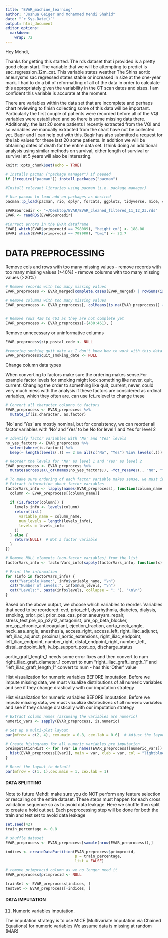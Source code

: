 ```yaml
---
title: "EVAR_machine_learning"
author: "Joshua Geiger and Mohammed Mehdi Shahid"
date: "`r Sys.Date()`"
output: html_document
editor_options: 
  markdown: 
    wrap: 72
---
```



Hey Mehdi,

Thanks for getting this started. The rds dataset that i provided is a pretty good clean start. The variable that we will be attempting to predict is sac_regression_12m_cat. This variable states weather The Shins aortic aneurysms sac regressed states stable or increased in size at the one-year mark. I had to do a bit of reformatting of all of the data in order to calculate this appropriately given the variability in the CT scan dates and sizes. I am confident this variable is accurate at the moment. 

There are variables within the data set that are incomplete and perhaps chart reviewing to finish collecting some of this data will be important. Particularly the first couple of patients were recorded before all of the VQI variables were established and so there is some missing data there. Additionaly, the last 20 some patients I recently extracted from the VQI and so variables we manually extracted from the chart have not be collected yet. Baqir and I can help out with this. Baqir has also submitted a request for the lab values for these last 20 some patients. In addition we will be obtaining dates of death for the entire data set. I think doing an additional analysis using similar methods on survival, either length of survival or survival at 5 years will also be interesting.


```r
knitr::opts_chunk$set(echo = TRUE)
```

```r
# Installs pacman ("package manager") if needed
if (!require("pacman")) install.packages("pacman")

#Install relevant libraries using pacman (i.e. package manager)

# Use pacman to load add-on packages as desired
pacman::p_load(pacman, rio, dplyr, forcats, ggplot2, tidyverse, mice, caret)
```

```r
EVARSourcedir <- "~/Desktop/EVAR/EVAR_cleaned_filtered_11_12_23.rds"
EVAR <- readRDS(EVARSourcedir)
```

```r
#Correct errors in the EVAR dataframe
EVAR[ which(EVAR$primprocid == 798089), "height_cm"] <- 188.00
EVAR[ which(EVAR$primprocid == 798089), "bmi"] <- 32.7
```


# DATA PREPROCESSING

Remove cols and rows with too many missing values
-   remove records with too many missing values (\>40%)
-   remove columns with too many missing values (\>20%)

```r

# Remove records with too many missing values
EVAR_preprocess <- EVAR_merged[complete.cases(EVAR_merged) | rowSums(is.na(EVAR_merged)) <= ncol(EVAR_merged) * 0.4, ] # 0.4 denotes removing records with more than 40% missing values

# Remove columns with too many missing values
EVAR_preprocess <- EVAR_preprocess[, colMeans(is.na(EVAR_preprocess)) <= nrow(EVAR_preprocess) * 0.2] # 20%


# Remove rows 430 to 461 as they are not complete yet
EVAR_preprocess <- EVAR_preprocess[-(430:461), ]
```

Remove unnecessary or uninformative columns
```r
EVAR_preprocess$zip_postal_code <- NULL

#removing smoking quit date as I don't know how to work with this data type with ML for now....
EVAR_preprocess$quit_smoking_date <- NULL
```

Change column data types

When converting to factors make sure the ordering makes sense.For example factor levels for smoking might look something like never, quit, current. Changing the order to something like quit, current, never, could very much mess with the analysis if these factors are considered as ordinal variables, which they often are. can use fct_relevel to change these

```r
# Convert all character columns to factors
EVAR_preprocess <- EVAR_preprocess %>%
  mutate_if(is.character, as.factor)

```

'No' and 'Yes' are mostly nominal, but for consistency, we can reorder
all factor variables with 'No' and 'Yes' to be No for level 1 and Yes
for level 2

```r
# Identify factor variables with 'No' and 'Yes' levels
no_yes_factors <- EVAR_preprocess %>%
  select(where(is.factor)) %>%
  keep(~ length(levels(.)) == 2 && all(c("No", "Yes") %in% levels(.)))

# Reorder the levels for 'No' as level 1 and 'Yes' as level 2
EVAR_preprocess <- EVAR_preprocess %>%
  mutate(across(all_of(names(no_yes_factors)), ~fct_relevel(., "No", "Yes")))

```

```r
# To make sure ordering of each factor variable makes sense, we must investigate each to determine which need to reordered with fct_relevel
# Extract information about factor variables
factorVars_info <- lapply(names(EVAR_preprocess), function(column_name) {
  column <- EVAR_preprocess[[column_name]]
  
  if (is.factor(column)) {
    levels_info <- levels(column)
    return(list(
      variable_name = column_name,
      num_levels = length(levels_info),
      levels = levels_info
    ))
  } else {
    return(NULL)  # Not a factor variable
  }
})

# Remove NULL elements (non-factor variables) from the list
factorVars_info <- factorVars_info[sapply(factorVars_info, function(x) !is.null(x))]

# Print the information
for (info in factorVars_info) {
  cat("Variable Name:", info$variable_name, "\n")
  cat("Number of Levels:", info$num_levels, "\n")
  cat("Levels:", paste(info$levels, collapse = "; "), "\n\n")
}
```

Based on the above output, we choose which variables to reorder.
Variables that need to be reordered: cvd, prior_chf, dysrhythmia,
diabetes, dialysis, smoking, prior_pci, prior_cea_cas,
prior_aneurysm_repair, stress_test,pre_op_p2y12_antagonist,
pre_op_beta_blocker, pre_op_chronic_anticoagulant, ejection_fraction,
aorta_neck_angle, neck_aaa_angle, anesthesia, access_right, access_left,
right_iliac_adjunct, left_iliac_adjunct, proximal_aortic_extensions,
right_iliac_endpoint, left_iliac_endpoint, number_right,
distal_endpoint_right, number_left, distal_endpoint_left,
iv_bp_support_post_op, discharge_status

aortic_graft_length_1 needs some error fixes and then convert to num
right_iliac_graft_diameter_1 convert to num "right_iliac_graft_length_1"
and "left_iliac_graft_length_1" convert to num - has this 'Other' value





Hist visualization for numeric variables BEFORE imputation. Before we
impute missing data, we must visualize distributions of all numeric
variables and see if they change drastically with our imputation
strategy

Hist visualization for numeric variables BEFORE imputation.
Before we impute missing data, we must visualize distributions of all numeric variables and see if they change drastically with our imputation strategy

```r
# Extract column names (assuming the variables are numeric)
numeric_vars <- sapply(EVAR_preprocess, is.numeric)

# Set up a multi-plot layout
par(mfrow = c(2, 4), cex.main = 0.8, cex.lab = 0.6)  # Adjust the layout as needed

# Create histograms for all numeric variables pre imputation
preimputationHist <- for (var in names(EVAR_preprocess)[numeric_vars]) {
  hist(EVAR_preprocess[[var]], main = var, xlab = var, col = "lightblue", border = "black")
}

# Reset the layout to default
par(mfrow = c(1, 1),cex.main = 1, cex.lab = 1)
```

#### DATA SPLITTING

Note to future Mehdi: make sure you do NOT perform any feature selection
or rescaling on the entire dataset. These steps must happen for each
cross validation sequence so as to avoid data leakage. Here we shuffle
then split to create a hold out set. Each preprocessing step will be
done for both the train and test set to avoid data leakage

```r

set.seed(42)
train_percentage <- 0.8

# shuffle dataset
EVAR_preprocess <- EVAR_preprocess[sample(nrow(EVAR_preprocess)),]

indices <- createDataPartition(EVAR_preprocess$primprocid,
                               p = train_percentage,
                               list = FALSE)

# remove primprocid column as we no longer need it
EVAR_preprocess$primprocid <- NULL

trainSet <- EVAR_preprocess[indices, ]
testSet <- EVAR_preprocess[-indices, ]
```

#### DATA IMPUTATION

11. Numeric variables imputation.

The imputation strategy is to use MICE (Multivariate Imputation via Chained Equations) for numeric variables We assume data is missing at random (MAR)

```r

```

